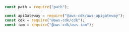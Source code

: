 

```jsx
const path = require("path");

const apiGateway = require("@aws-cdk/aws-apigateway");
const cdk = require("@aws-cdk/cdk");
const iam = require("@aws-cdk/aws-iam");
```
